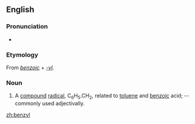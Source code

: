 ==English==

===Pronunciation===
*{{audio|en-us-benzyl.ogg|Audio (US)}}

===Etymology===
From ''[[benzoic]]'' + ''[[-yl]]''.

===Noun===
{{en-adj|-}}

# {{organic chemistry}} A [[compound]] [[radical]], C<sub>6</sub>H<sub>5</sub>.CH<sub>2</sub>, related to [[toluene]] and [[benzoic]] acid; -- commonly used adjectivally.

[[zh:benzyl]]